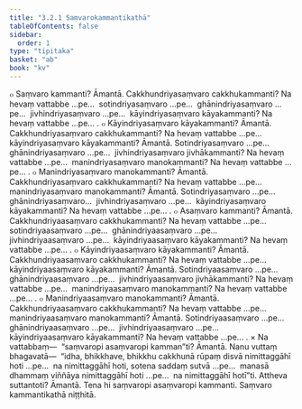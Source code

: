 ```yaml
---
title: "3.2.1 Saṃvarokammantikathā"
tableOfContents: false
sidebar:
  order: 1
type: "tipitaka"
basket: "ab"
book: "kv"
---
```



<DynamicBreadcrumb />

<Division number="630" book="kv" bookNo="32" page="335">

<Paragraph number="2081" book="kv">
๐ Saṃvaro kammanti? Āmantā. Cakkhundriyasaṃvaro cakkhukammanti? Na hevaṃ vattabbe …pe…  sotindriyasaṃvaro …pe…  ghānindriyasaṃvaro …pe…  jivhindriyasaṃvaro …pe…  kāyindriyasaṃvaro kāyakammanti? Na hevaṃ vattabbe …pe… .
</Paragraph>

<Paragraph number="2082" book="kv">
๐ Kāyindriyasaṃvaro kāyakammanti? Āmantā. Cakkhundriyasaṃvaro cakkhukammanti? Na hevaṃ vattabbe …pe…  kāyindriyasaṃvaro kāyakammanti? Āmantā. Sotindriyasaṃvaro …pe…  ghānindriyasaṃvaro …pe…  jivhindriyasaṃvaro jivhākammanti? Na hevaṃ vattabbe …pe…  manindriyasaṃvaro manokammanti? Na hevaṃ vattabbe …pe… .
</Paragraph>

<Paragraph number="2083" book="kv">
๐ Manindriyasaṃvaro manokammanti? Āmantā. Cakkhundriyasaṃvaro cakkhukammanti? Na hevaṃ vattabbe …pe…  manindriyasaṃvaro manokammanti? Āmantā. Sotindriyasaṃvaro …pe…  ghānindriyasaṃvaro…  jivhindriyasaṃvaro …pe…  kāyindriyasaṃvaro kāyakammanti? Na hevaṃ vattabbe …pe… .
</Paragraph>

</Division>
<Division number="631" book="kv" bookNo="32" page="336">

<Paragraph number="2084" book="kv">
๐ Asaṃvaro kammanti? Āmantā. Cakkhundriyaasaṃvaro cakkhukammanti? Na hevaṃ vattabbe …pe…  sotindriyaasaṃvaro …pe…  ghānindriyaasaṃvaro …pe…  jivhindriyaasaṃvaro …pe…  kāyindriyaasaṃvaro kāyakammanti? Na hevaṃ vattabbe …pe… .
</Paragraph>

<Paragraph number="2085" book="kv">
๐ Kāyindriyaasaṃvaro kāyakammanti? Āmantā. Cakkhundriyaasaṃvaro cakkhukammanti? Na hevaṃ vattabbe …pe…  kāyindriyaasaṃvaro kāyakammanti? Āmantā. Sotindriyaasaṃvaro …pe…  ghānindriyaasaṃvaro …pe…  jivhindriyaasaṃvaro jivhākammanti? Na hevaṃ vattabbe …pe…  manindriyaasaṃvaro manokammanti? Na hevaṃ vattabbe …pe… .
</Paragraph>

<Paragraph number="2086" book="kv">
๐ Manindriyaasaṃvaro manokammanti? Āmantā. Cakkhundriyaasaṃvaro cakkhukammanti? Na hevaṃ vattabbe …pe…  manindriyaasaṃvaro manokammanti? Āmantā. Sotindriyaasaṃvaro …pe…  ghānindriyaasaṃvaro …pe…  jivhindriyaasaṃvaro …pe…  kāyindriyaasaṃvaro kāyakammanti? Na hevaṃ vattabbe …pe… .
</Paragraph>

</Division>
<Division number="632" book="kv" bookNo="32" page="336">

<Paragraph number="2087" book="kv">
× Na vattabbaṃ—  “saṃvaropi asaṃvaropi kamman”ti? Āmantā. Nanu vuttaṃ bhagavatā—  “idha, bhikkhave, bhikkhu cakkhunā rūpaṃ disvā nimittaggāhī hoti …pe…  na nimittaggāhī hoti, sotena saddaṃ sutvā …pe…  manasā dhammaṃ viññāya nimittaggāhī hoti …pe…  na nimittaggāhī hotī”ti. Attheva suttantoti? Āmantā. Tena hi saṃvaropi asaṃvaropi kammanti.

</Paragraph>
</Division>

<Paragraph number="2088" type="center" book="kv">
Saṃvaro kammantikathā niṭṭhitā.
</Paragraph>